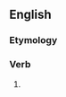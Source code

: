 ==English==

===Etymology===
{{suffix|en|cut|eth}}

===Verb===
{{head|en|verb form}}

# {{en-archaic third-person singular of|cut}}